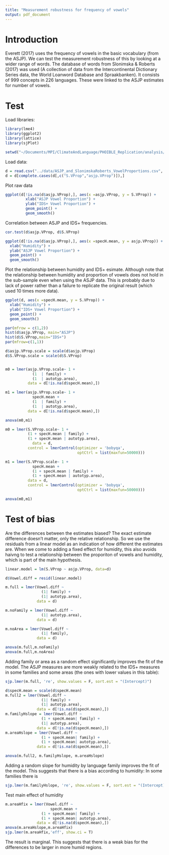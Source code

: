 ```yaml
---
title: "Measurement robustness for frequency of vowels"
output: pdf_document
---
```


# Introduction

Everett (2017) uses the frequency of vowels in the basic vocabulary (from the ASJP).  We can test the measurement robustness of this by looking at a wider range of words.  The database of words from Slonimska & Roberts (2017) was used (A collection of data from the Intercontinental Dictionary Series data, the World Loanword Database and Spraakbanken).  It consists of 999 concepts in 226 languages.  These were linked to the ASJP estimates for number of vowels.

# Test

Load libraries:

```r
library(lme4)
library(ggplot2)
library(lattice)
library(sjPlot)
```

```r
setwd("~/Documents/MPI/ClimateAndLanguage/PHOIBLE_Replication/analysis/")
```

Load data:

```r
d = read.csv("../data/ASJP_and_SlonimskaRoberts_VowelProportions.csv", stringsAsFactors = F)
d = d[complete.cases(d[,c("S.VProp","asjp.VProp")]),]
```

Plot raw data

```r
ggplot(d[!is.na(d$asjp.VProp),], aes(x =asjp.VProp, y = S.VProp)) +
         xlab("ASJP Vowel Proportion") +
         ylab("IDS+ Vowel Proportion") +
         geom_point() +
         geom_smooth() 
```

Correlation between ASJP and IDS+ frequencies.

```r
cor.test(d$asjp.VProp, d$S.VProp)

ggplot(d[!is.na(d$asjp.VProp),], aes(x =specH.mean, y = asjp.VProp)) +
  xlab("Humidity") +
  ylab("ASJP Vowel Proportion") +
  geom_point() +
  geom_smooth()
```

Plot the relationship between humidity and IDS+ esimate.  Although note that the relationship between humidity and proportion of vowels does not hold in the sub-sample even when using the ASJP data.  This is probably due to lack of power rather than a failure to replicate the original result (which used 10 times more data).

```r
ggplot(d, aes(x =specH.mean, y = S.VProp)) +
  xlab("Humidity") +
  ylab("IDS+ Vowel Proportion") +
  geom_point() +
  geom_smooth()


```


```r
par(mfrow = c(1,2))
hist(d$asjp.VProp, main="ASJP")
hist(d$S.VProp,main="IDS+")
par(mfrow=c(1,1))

d$asjp.VProp.scale = scale(d$asjp.VProp)
d$S.VProp.scale = scale(d$S.VProp)


m0 = lmer(asjp.VProp.scale~ 1 +
            (1  | family) +
            (1  | autotyp.area),
          data = d[!is.na(d$specH.mean),])

m1 = lmer(asjp.VProp.scale~ 1 +
            specH.mean + 
            (1  | family) +
            (1  | autotyp.area),
          data = d[!is.na(d$specH.mean),])

anova(m0,m1)

m0 = lmer(S.VProp.scale~ 1 +
          (1 + specH.mean | family) +
          (1 + specH.mean | autotyp.area),
            data = d,
          control = lmerControl(optimizer = 'bobyqa',
                                optCtrl = list(maxfun=50000)))

m1 = lmer(S.VProp.scale~ 1 +
            specH.mean + 
            (1 + specH.mean | family) +
            (1 + specH.mean | autotyp.area),
          data = d,
          control = lmerControl(optimizer = 'bobyqa',
                                optCtrl = list(maxfun=50000)))

anova(m0,m1)
```

\newpage

# Test of bias

Are the differences between the estimates biased?  The exact estimate difference doesn't matter, only the relative relationship.  So we use the residuals from a linear model as an indication of how different the estimates are.  When we come to adding a fixed effect for humidity, this also avoids haivng to test a relationship between the proporiton of vowels and humidity, which is part of the main hypothesis.

```r

linear.model = lm(S.VProp ~ asjp.VProp, data=d)

d$Vowel.diff = resid(linear.model)

m.full = lmer(Vowel.diff ~
                (1| family) + 
                (1| autotyp.area),
              data = d)

m.noFamily = lmer(Vowel.diff ~
                (1| autotyp.area),
              data = d)

m.noArea = lmer(Vowel.diff ~
                (1| family),
              data = d)

anova(m.full,m.noFamily)
anova(m.full,m.noArea)

```

Adding family or area as a random effect significantly improves the fit of the model.  The ASJP measures are more weakly related to the IDS+ measures in some families and some areas (the ones with lower values in this table):

```r
sjp.lmer(m.full, 're', show.values = F, sort.est = "(Intercept)")
```



```r
d$specH.mean = scale(d$specH.mean)
m.full2 = lmer(Vowel.diff ~
                (1| family) + 
                (1| autotyp.area),
              data = d[!is.na(d$specH.mean),])
m.familyHslope = lmer(Vowel.diff ~
                (1 + specH.mean| family) + 
                (1| autotyp.area),
              data = d[!is.na(d$specH.mean),])
m.areaHslope = lmer(Vowel.diff ~
                (1 + specH.mean| family) + 
                (1 + specH.mean| autotyp.area),
              data = d[!is.na(d$specH.mean),])

anova(m.full2, m.familyHslope, m.areaHslope)
```

Adding a random slope for humidity by language family improves the fit of the model.  This suggests that there is a bias according to humidity: In some families there is 

```r
sjp.lmer(m.familyHslope, 're', show.values = F, sort.est = "(Intercept)")
```

Test main effect of humidity

```r
m.areaHfix = lmer(Vowel.diff ~
                    specH.mean +
                (1 + specH.mean| family) + 
                (1 + specH.mean| autotyp.area),
              data = d[!is.na(d$specH.mean),])
anova(m.areaHslope,m.areaHfix)
sjp.lmer(m.areaHfix,'eff', show.ci = T)
```


The result is marginal.  This suggests that there is a weak bias for the differences to be larger in more humid regions.